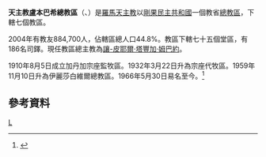 {{Infobox Roman Catholic diocese 
|jurisdiction     = 總教區
|name             = 盧本巴希

 |latin= Archidioecesis Lubumbashiensis

 |image =
 |caption =

 |location = [[剛果民主共和國|剛果民主共和國]] 
|territory = 
|population = 884,700

|rite = [[罗马礼|罗马礼]]
|patron =
|province = 
|established = 1910年
|cathedral = 聖伯多祿聖保祿主教座堂
|co-cathedral =
|leadership = 總主教 
|website = 
|pope =  
|patriarch= 
|metropolitan =
|ordinary = [[富勒根|富勒根]] 
|coadjutor archbishop = 
|coadjutor bishop = 
|auxiliary = 
|emeritus = }}

'''天主教盧本巴希總教區'''（{{lang-la|Archidioecesis Lubumbashiensis}}、{{lang-fr|Archidiocèse de Lubumbashi}}）是[[羅馬天主教|羅馬天主教]]以[[剛果民主共和國|剛果民主共和國]]一個教省[[總教區|總教區]]，下轄七個教區。

2004年有教友884,700人，佔轄區總人口44.8%。教區下轄七十五個堂區，有186名司鐸。現任教區總主教為[[讓-皮耶爾·塔豐加·姆巴約|讓-皮耶爾·塔豐加·姆巴約]]。

1910年8月5日成立加丹加宗座監牧區。1932年3月22日升為宗座代牧區。1959年11月10日升為伊麗莎白維爾總教區。1966年5月30日易名至今。<ref name="arch">{{cite journal
|journal=[[宗座公報|宗座公報]]
|publisher=梵蒂岡出版社
|date=1960年
|volume=52
|title=Cum parvulum
|page=372
|url=http://www.vatican.va/archive/aas/documents/AAS%2052%20%5B1960%5D%20-%20ocr.pdf
|access-date=2014-01-08
|archive-date=2016-04-09
|archive-url=https://web.archive.org/web/20160409030818/http://www.vatican.va/archive/aas/documents/AAS%2052%20%5B1960%5D%20-%20ocr.pdf
|dead-url=no
}}</ref>

==參考資料==
{{reflist}}

{{剛果民主共和國天主教教區}}
[[Category:剛果民主共和國天主教教區|L]]